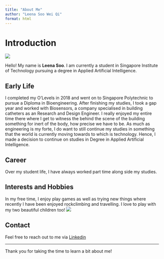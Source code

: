 ```yaml
---
title: "About Me"
author: "Leena Soo Wei Qi"
format: html
---
```


# Introduction

![](me.jpg)

Hello! My name is **Leena Soo**. I am currently a student in Singapore Institute of Technology pursuing a degree in Applied Artificial Intelligence. 

## Early Life

I completed my O'Levels in 2018 and went on to Singapore Polytechnic to pursue a Diploma in Bioengineering. After finishing my studies, I took a gap year and worked with Biosensors, a company specialised in building catheters as an Research and Design Engineer. I really enjoyed my entire time there where I get to witness the behind the scene of the building something for inert of the body, how precise we have to be. As much as engineering is my forte, I do want to still continue my studies in something that the world is currently moving towards to which is technology. Hence, I made a decision to continue on studies in Degree in Applied Artificial Intelligence.

## Career

Over my student life, I have always worked part time along side my studies. 

## Interests and Hobbies

In my free time, I enjoy play games as well as trying new things where recently I have been enjoyed rockclimbing and travelling. I love to play with my two beautiful children too!
![](babies.jpg)

## Contact

Feel free to reach out to me via [Linkedin](linkedin.com/leenaswq)

---

Thank you for taking the time to learn a bit about me!

